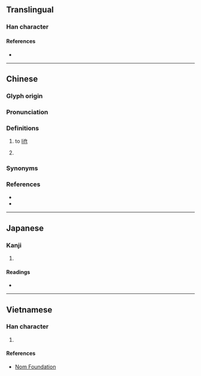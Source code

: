 {{character info/new}}
==Translingual==

===Han character===
{{Han char|rn=64|rad=手|as=05|sn=8|four=58037|canj=QOII|ids=⿰扌令}}

====References====
* {{Han ref|kx=0425.080|dkj=11953|dj=0773.130|hdz=31855.050|uh=62CE|ud=25294|bh=A9F0|bd=43504}}

----

==Chinese==
{{zh-forms}}

===Glyph origin===
{{Han etym}}

===Pronunciation===
{{zh-pron
|m=līng,līn,1nb=Taiwan,2nb=Mainland
|c=ling1,ning1,ling4
|mn=lêng
|mc=y
|oc=y
|cat=v
}}

===Definitions===
{{zh-hanzi}}

# to [[lift]]
# {{lb|zh|Cantonese}} {{zh-synonym|攞|lo2}}

===Synonyms===
{{zh-dial|拿}}

===References===
* {{R:twedu|A01552}}
* {{R:yue:Hanzi}}

----

==Japanese==

===Kanji===
{{ja-kanji|grade=|rs=手05}}

# {{defn|lang=ja|sort=手05}}

====Readings====
* {{ja-readings|on=[[れい]] (rei), [[りょう]] (ryō)|kun=[[かける]] (kakeru)}}

----

==Vietnamese==

===Han character===
{{vi-hantu|[[lanh]], [[linh]], [[nhạnh]]|rs=手05}}

# {{defn|lang=vi|sort=手05}}

====References====
* [http://nomfoundation.org/common/nom_details.php?codepoint=62ce Nom Foundation]